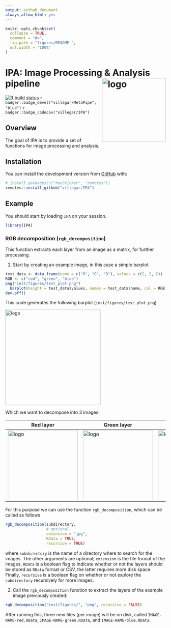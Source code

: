 ```yaml
---
output: github_document
always_allow_html: yes
---
```

<!-- README.md is generated from README.Rmd. Please edit that file -->
```r
knitr::opts_chunk$set(
  collapse = TRUE,
  comment = "#>",
  fig.path = "figures/README-",
  out.width = "100%"
)
```

# IPA: Image Processing & Analysis pipeline <img src="https://raw.githubusercontent.com/villegar/IPA/master/inst/images/logo.png" alt="logo" align="right" height=200px/>

<!-- badges: start -->
<!-- `r badger::badge_devel("villegar/IPA", "blue")` -->
<!-- `r badger::badge_code_size("villegar/IPA")` -->
[![R build status](https://github.com/villegar/IPA/workflows/R-CMD-check/badge.svg)](https://github.com/villegar/IPA/actions)
`r badger::badge_devel("villegar/MetaPipe", "blue")`
`r badger::badge_codecov("villegar/IPA")`
<!-- badges: end -->

## Overview

The goal of IPA is to provide a set of functions for image processing and analysis. 

## Installation

<!-- You can install the released version of IPA from [CRAN](https://CRAN.R-project.org) with: -->

<!-- ``` r -->
<!-- install.packages("IPA") -->
<!-- ``` -->

<!-- And the development version from [GitHub](https://github.com/) with: -->

You can install the development version from [GitHub](https://github.com/) with:
``` r
# install.packages(c("hexSticker", "remotes"))
remotes::install_github("villegar/IPA")
```

## Example
<!-- This is a basic example which shows you how to solve a common problem: -->
You should start by loading `IPA` on your session.
```r
library(IPA)
```

### RGB decomposition (`rgb_decomposition`)
This function extracts each layer from an image as a matrix, for further processing.

1. Start by creating an example image, in this case a simple barplot
```r
test_data <- data.frame(name = c("R", "G", "B"), values = c(2, 2, 2))
RGB <- c("red", "green", "blue")
png("inst/figures/test_plot.png")
  barplot(height = test_data$values, names = test_data$name, col = RGB)
dev.off()
```

This code generates the following barplot (`inst/figures/test_plot.png`)

<img src="inst/figures/test_plot.png" alt="logo" align="center" height=300px/>

Which we want to decompose into 3 images:

<table>
  <thead>
    <tr>
      <th>Red layer</th>
      <th>Green layer</th>
      <th>Blue layer</th>
    </tr>
  </thead>
  <tbody>
    <tr>
      <td><img src="inst/figures/test_plot_R.png" alt="logo" align="center" height=220px/></td>
      <td><img src="inst/figures/test_plot_G.png" alt="logo" align="center" height=220px/></td>
      <td><img src="inst/figures/test_plot_B.png" alt="logo" align="center" height=220px/></td>
    </tr>
  </tbody>
</table>

For this purpose we can use the function `rgb_decomposition`, which can be called
as follows
```r
rgb_decomposition(subdirectory, 
                  # optional
                  extension = "jpg", 
                  RData = TRUE, 
                  recursive = TRUE)
```
where `subdirectory` is the name of a directory where to search for the images. 
The other arguments are optional; `extension` is the file format of the images,
`RData` is a boolean flag to indicate whether or not the layers should be stored
as `RData` format or CSV, the latter requires more disk space. Finally, `recursive`
is a boolean flag on whether or not explore the `subdirectory` recursively for
more images.

2. Call the `rgb_decomposition` function to extract the layers of the example
image previously created:
```r
rgb_decomposition("inst/figures/", "png", recursive = FALSE)
```

After running this, three new files (per image) will be on disk, called 
`IMAGE-NAME-red.RData`, `IMAGE-NAME-green.RData`, and `IMAGE-NAME-blue.RData`.
